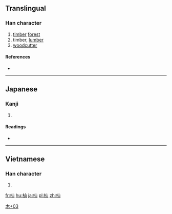 ==Translingual==

===Han character===
{{Han char|rn=75|rad=木|as=03|sn=7|four=|canj=木山 (DU), X木山 (XDU)|ids=⿰[[木]][[山]]}}

# [[timber]] [[forest]]
# timber, [[lumber]]
# [[woodcutter]]

====References====
* {{Han ref|kx=0513.011|dkj=14488|dj=0898.100|hdz=80019.120|uh=6763|ud=26467}}

----

==Japanese==

===Kanji===
{{ja-kanji|grade=|rs=木03}}

# {{defn|lang=ja|sort=木03}}

====Readings====
* {{ja-readings|on=|kun=[[そま]] (soma)}}

[[Category:Japanese-only CJKV Characters|木+03]]<!--Doesn't appear to be Japanese only as it shows up in the Vietnamese Nom Foundation database-->

----

==Vietnamese==

===Han character===
{{vi-hantu|[[sơn]]|rs=木03}}

# {{defn|lang=vi|sort=木03}}

[[fr:杣]]
[[hu:杣]]
[[ja:杣]]
[[pl:杣]]
[[zh:杣]]